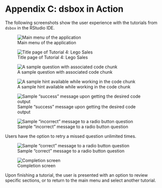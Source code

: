 # Appendix C: dsbox in Action {.unnumbered}

The following screenshots show the user experience with the tutorials from `dsbox` in the RStudio IDE.

::::: screenshot-outer-border

::: screenshot-inner-border

![Main menu of the application](dsbox-figs/00-main-menu.png){fig-alt="The image is a screenshot of a computer application, the RStudio IDE. It features a series of tutorial titles and short paragraph descriptions in black text on a white background, with each title having by its side a button with the words \"Start tutorial\" and a green play arrow. One of the titles is \"LEGO Sales.\""}

:::

:::::

::::: screenshot-outer-border

::: screenshot-inner-border
![Title page of Tutorial 4: Lego Sales](dsbox-figs/01-intro-page.png){fig-alt="The image is a screenshot of a computer application, the RStudio IDE, with black text on a white background and a large image in the center. At the top, the title says \"LEGO Sales.\" The image consists of a Stormtrooper LEGO minifigurine on a white computer keyboard. The text below the image describes the purpose of the tutorial (to review previous concepts on data wrangling) and the goals (practice the analysis skills learned so far, developing questions in the data, and deepening the understanding of visualizations.)"}
:::

:::::

::::: screenshot-outer-border

::: screenshot-inner-border
![A sample question with associated code chunk](dsbox-figs/02-question.png){fig-alt="The image is a screenshot of a computer application, with the exercise title \"Most common names\" at the top. The text below prompts the user to use the subsequent code chunk to find the three most common first names of LEGO purchasers. The code chunk contains buttons to start over, obtain a hint, run the code, and check it against the solution. The code written is lego_sales, pipe operator, new line, and blanks to prompt the user to fill in a function call. Below the code chunk is a radio button question with 5 options."}
:::

:::::

::::: screenshot-outer-border

::: screenshot-inner-border
![A sample hint available while working in the code chunk](dsbox-figs/03-hint.png){fig-alt="The image is a screenshot of a computer application, with the same exercise \"Most common names\" and its associated code chunk and question as before. This time, the hint window appears, which contains the following text: \"look at the previous question for help\" The hint window also has an option to advance to an additonal hint, or to copy the text to clipboard."}
:::

:::::

::::: screenshot-outer-border

::: screenshot-inner-border
![Sample "success" message upon getting the desired code output](dsbox-figs/04-correct-code.png){fig-alt="The image is a screenshot of a computer application, with the same exercise \"Most common themes\" and its associated code chunk and question as before. This time, the user has correctly filled in the missing function call with \"count left parenthesis theme, sort = TRUE\". The code output displays the first ten rows of a 211 row, two column table, whose columns are theme, each row corresponding to a LEGO set theme, and n, counting how many times that theme appears in the dataset."}
:::

:::::

::::: screenshot-outer-border

::: screenshot-inner-border
![Sample "incorrect" message to a radio button question](dsbox-figs/05-incorrect-radio.png){width=2in, fig-alt="The image is a screenshot of a computer application, zoomed into the same multiple choice question as before. It reads \"What are the four most commonly purchased themes?\" Five answer options appear with a radio button next to each. The first option's button is selected. Below the five options, a red message displays \"Incorrect\" and the button, formerly green labeled \"Submit\", now is red and says \"Try again\""}
:::

:::::

Users have the option to retry a missed question unlimited times.

::::: screenshot-outer-border

::: screenshot-inner-border
![Sample "correct" message to a radio button question](dsbox-figs/06-correct-radio.png){width=2in, fig-alt="The image is a screenshot of a computer application, zoomed into the same multiple choice question as before. This time, the second answer option was selected and submitted. It displays a small checkmark icon where its radio button was, and the four other options have X icons in that place. The \"Submit\" button is gone, and the message is now green and reads \"Correct\""}
:::

:::::


::::: screenshot-outer-border

::: screenshot-inner-border
![Completion screen](dsbox-figs/07-wrapup.png){fig-alt="The image is a screenshot of a computer application, the RStudio IDE, with the same \"LEGO Sales\" tutorial title at the top. The page title is \"Wrap up\" and thanks the user for finishing the tutorial. As on the other pages, there is a button at the bottom labeled \"Previous Topic\""}
:::

:::::

Upon finishing a tutorial, the user is presented with an option to review specific sections, or to return to the main menu and select another tutorial.
